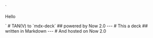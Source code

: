 `<div>
 Hello
</div>`
# TAN(V) to `mdx-deck`
## powered by Now 2.0 
---
# This a deck
## written in Markdown
---
# And hosted on Now 2.0

